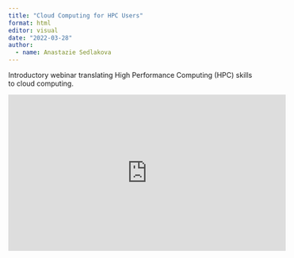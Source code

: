 ```yaml
---
title: "Cloud Computing for HPC Users"
format: html
editor: visual
date: "2022-03-28"
author:
  - name: Anastazie Sedlakova
---
```


Introductory webinar translating High Performance Computing (HPC) skills to cloud computing.

<iframe width="560" height="315" src="https://www.youtube.com/embed/lGxna-ZVYUg" title="YouTube video player" frameborder="0" allow="accelerometer; autoplay; clipboard-write; encrypted-media; gyroscope; picture-in-picture" allowfullscreen>

</iframe>
